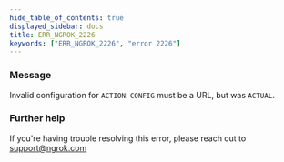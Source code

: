 ```yaml
---
hide_table_of_contents: true
displayed_sidebar: docs
title: ERR_NGROK_2226
keywords: ["ERR_NGROK_2226", "error 2226"]
---
```


### Message

Invalid configuration for `ACTION`: `CONFIG` must be a URL, but was `ACTUAL`.

### Further help

If you're having trouble resolving this error, please reach out to [support@ngrok.com](mailto:support@ngrok.com?subject=Help%20with%20ERR_NGROK_2226)
